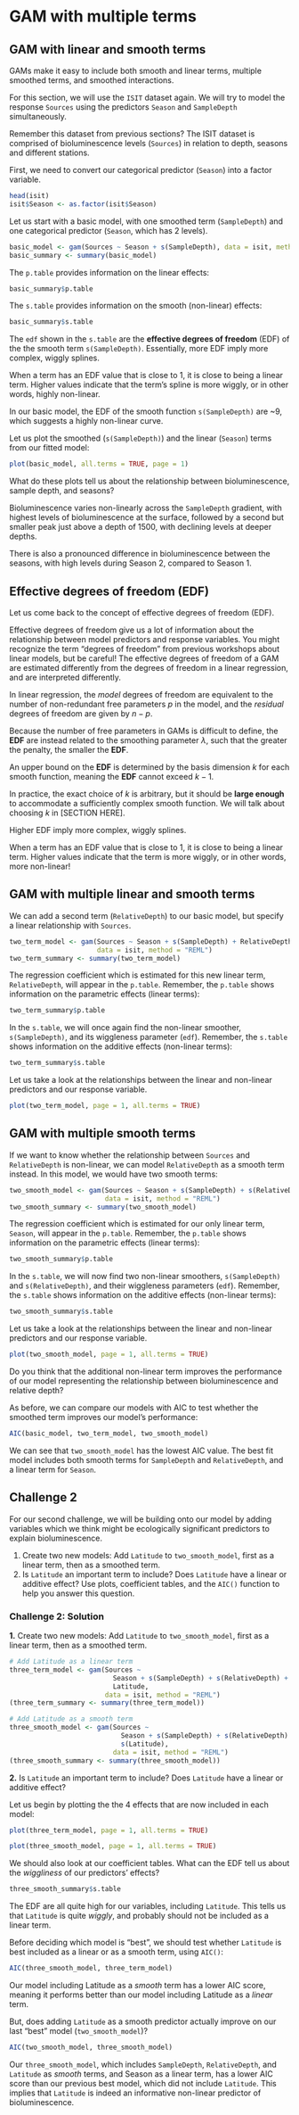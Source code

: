 # GAM with multiple terms 

## GAM with linear and smooth terms

GAMs make it easy to include both smooth and linear terms, multiple
smoothed terms, and smoothed interactions. 

For this section, we will use the `ISIT` dataset again. We will try to model the response `Sources` using the predictors `Season` and `SampleDepth` simultaneously.

:::puzzle
Remember this dataset from previous sections? The ISIT dataset is comprised of bioluminescence levels (`Sources`) in relation to depth, seasons and different stations.
:::

First, we need to convert our categorical predictor (`Season`) into a factor variable.

```r
head(isit)
isit$Season <- as.factor(isit$Season)
```

Let us start with a basic model, with one smoothed term (`SampleDepth`) and one categorical predictor (`Season`, which has 2 levels).

```r
basic_model <- gam(Sources ~ Season + s(SampleDepth), data = isit, method = "REML")
basic_summary <- summary(basic_model)
```

The `p.table` provides information on the linear effects: 

```r
basic_summary$p.table
```

The `s.table` provides information on the smooth (non-linear) effects:

```r
basic_summary$s.table
```

:::explanation
The `edf` shown in the `s.table` are the **effective degrees of freedom** (EDF) of the the smooth term `s(SampleDepth)`. Essentially, more EDF imply more complex, wiggly splines.

When a term has an EDF value that is close to 1, it is close to being a linear term. Higher values indicate that the term's spline is more wiggly, or in other words, highly non-linear.
:::

In our basic model, the EDF of the smooth function `s(SampleDepth)` are ~9, which suggests a highly non-linear curve.

Let us plot the smoothed (`s(SampleDepth)`) and the linear (`Season`) terms from our fitted model:

```r
plot(basic_model, all.terms = TRUE, page = 1)
```

:::puzzle
What do these plots tell us about the relationship between bioluminescence, sample depth, and seasons?
:::

Bioluminescence varies non-linearly across the `SampleDepth` gradient, with highest levels of bioluminescence at the surface, followed by a second but smaller peak just above a depth of 1500, with declining levels at deeper depths.

There is also a pronounced difference in bioluminescence between the seasons, with high levels during Season 2, compared to Season 1.

## Effective degrees of freedom (EDF) {#edf}

Let us come back to the concept of effective degrees of freedom (EDF).

Effective degrees of freedom give us a lot of information about the relationship between model predictors and response variables. You might recognize the term "degrees of freedom" from previous workshops about linear models, but be careful! The effective degrees of freedom of a GAM are estimated differently from the degrees of freedom in a linear regression, and are interpreted differently.

In linear regression, the *model* degrees of freedom are equivalent to the number of non-redundant free parameters $p$ in the model, and the *residual* degrees of freedom are given by $n-p$.

Because the number of free parameters in GAMs is difficult to define, the **EDF** are instead related to the smoothing parameter $\lambda$, such that the greater the penalty, the smaller the **EDF**.

An upper bound on the **EDF** is determined by the basis dimension $k$ for each smooth function, meaning the **EDF** cannot exceed $k-1$. 

In practice, the exact choice of $k$ is arbitrary, but it should be **large enough** to accommodate a sufficiently complex smooth function. We will talk about choosing $k$ in [SECTION HERE].

:::explanation
Higher EDF imply more complex, wiggly splines.

When a term has an EDF value that is close to 1, it is close to being a linear term. Higher values indicate that the term is more wiggly, or in other words, more non-linear!
:::

## GAM with multiple linear and smooth terms

We can add a second term (`RelativeDepth`) to our basic model, but specify a linear relationship with `Sources`.

```r
two_term_model <- gam(Sources ~ Season + s(SampleDepth) + RelativeDepth, 
                      data = isit, method = "REML")
two_term_summary <- summary(two_term_model)
```

The regression coefficient which is estimated for this new linear term, `RelativeDepth`, will appear in the `p.table`. Remember, the `p.table` shows information on the parametric effects (linear terms):

```r
two_term_summary$p.table
```

In the `s.table`, we will once again find the non-linear smoother, `s(SampleDepth)`, and its wiggleness
parameter (`edf`). Remember, the `s.table` shows information on the additive effects (non-linear terms):

```r
two_term_summary$s.table
```

Let us take a look at the relationships between the linear and non-linear predictors and our response variable.

```r
plot(two_term_model, page = 1, all.terms = TRUE)
```

## GAM with multiple smooth terms

If we want to know whether the relationship between `Sources` and `RelativeDepth` is
non-linear, we can model `RelativeDepth` as a smooth term instead. In this model, we would have two smooth terms:

```r
two_smooth_model <- gam(Sources ~ Season + s(SampleDepth) + s(RelativeDepth), 
                        data = isit, method = "REML")
two_smooth_summary <- summary(two_smooth_model)
```

The regression coefficient which is estimated for our only linear term, `Season`, will appear in the `p.table`. Remember, the `p.table` shows information on the parametric effects (linear terms):

```r
two_smooth_summary$p.table
```

In the `s.table`, we will now find two non-linear smoothers, `s(SampleDepth)` and `s(RelativeDepth)`, and their wiggleness parameters (`edf`). Remember, the `s.table` shows information on the additive effects (non-linear terms):

```r
two_smooth_summary$s.table
```

Let us take a look at the relationships between the linear and non-linear predictors and our response variable. 

```r
plot(two_smooth_model, page = 1, all.terms = TRUE)
```

:::puzzle
Do you think that the additional non-linear term improves the performance of our model representing the relationship between bioluminescence and relative depth?
:::

As before, we can compare our models with AIC to test whether the smoothed term improves our model's performance:

```r
AIC(basic_model, two_term_model, two_smooth_model)
```

We can see that `two_smooth_model` has the lowest AIC value. The best fit model includes both smooth terms for `SampleDepth` and `RelativeDepth`, and a linear term for `Season`.

## Challenge 2

For our second challenge, we will be building onto our model by adding variables which we think might be ecologically significant predictors to explain bioluminescence. 

1. Create two new models: Add `Latitude` to `two_smooth_model`, first as a linear term, then as a smoothed term.
2. Is `Latitude` an important term to include? Does `Latitude` have a linear or additive effect? Use plots, coefficient tables, and the `AIC()` function to help you answer this question.

### Challenge 2: Solution

__1.__ Create two new models: Add `Latitude` to `two_smooth_model`, first as a linear term, then as a smoothed term.

```r
# Add Latitude as a linear term
three_term_model <- gam(Sources ~ 
                          Season + s(SampleDepth) + s(RelativeDepth) + 
                          Latitude, 
                        data = isit, method = "REML")
(three_term_summary <- summary(three_term_model))
```

```r
# Add Latitude as a smooth term
three_smooth_model <- gam(Sources ~ 
                            Season + s(SampleDepth) + s(RelativeDepth) + 
                            s(Latitude),
                          data = isit, method = "REML")
(three_smooth_summary <- summary(three_smooth_model))
```

__2.__ Is `Latitude` an important term to include? Does `Latitude` have a linear or additive effect?

Let us begin by plotting the the 4 effects that are now included in each model:

```r
plot(three_term_model, page = 1, all.terms = TRUE)
```

```r
plot(three_smooth_model, page = 1, all.terms = TRUE)
```

We should also look at our coefficient tables. What can the EDF tell us about the _wiggliness_ of our predictors' effects?

```r
three_smooth_summary$s.table
```

The EDF are all quite high for our variables, including `Latitude`. This tells us that `Latitude` is quite _wiggly_, and probably should not be included as a linear term.

Before deciding which model is "best", we should test whether `Latitude` is best included as a linear or as a smooth term, using `AIC()`:

```r
AIC(three_smooth_model, three_term_model)
```

Our model including Latitude as a _smooth_ term has a lower AIC score, meaning it performs better than our model including Latitude as a _linear_ term. 

But, does adding `Latitude` as a smooth predictor actually improve on our last "best" model (`two_smooth_model`)?

```r
AIC(two_smooth_model, three_smooth_model)
```

Our `three_smooth_model`, which includes `SampleDepth`, `RelativeDepth`, and `Latitude` as _smooth_ terms, and Season as a linear term, has a lower AIC score than our previous best model, which did not include `Latitude`. This implies that `Latitude` is indeed an informative non-linear predictor of bioluminescence.